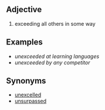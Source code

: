 == Adjective ==
# exceeding all others in some way

== Examples ==
*''unexceeded at learning languages''
*''unexceeded by any competitor''

== Synonyms ==
* [[unexcelled]]
* [[unsurpassed]]